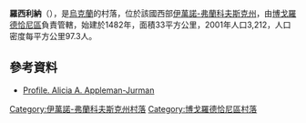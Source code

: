 {{coord|48|46|43|N|24|22|0|E|scale:30000|display=title}}

'''羅西利納'''（{{lang-uk|Росільна}}），是[[烏克蘭|烏克蘭]]的村落，位於該國西部[[伊萬諾-弗蘭科夫斯克州|伊萬諾-弗蘭科夫斯克州]]，由[[博戈羅德恰尼區|博戈羅德恰尼區]]負責管轄，始建於1482年，面積33平方公里，2001年人口3,212，人口密度每平方公里97.3人。

==參考資料==
*[https://web.archive.org/web/20140826113320/http://www.annefrankwall.org/holocaustspeakers/profilealicia.html Profile. Alicia A. Appleman-Jurman]

{{DEFAULTSORT:Росільна}}
[[Category:伊萬諾-弗蘭科夫斯克州村落|Category:伊萬諾-弗蘭科夫斯克州村落]]
[[Category:博戈羅德恰尼區村落|Category:博戈羅德恰尼區村落]]


{{IvanoFrankivsk-geo-stub}}